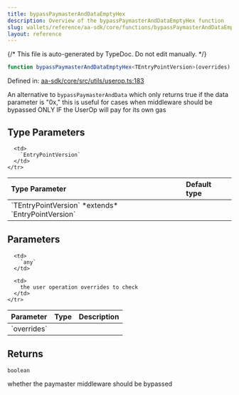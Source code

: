 ```yaml
---
title: bypassPaymasterAndDataEmptyHex
description: Overview of the bypassPaymasterAndDataEmptyHex function
slug: wallets/reference/aa-sdk/core/functions/bypassPaymasterAndDataEmptyHex
layout: reference
---
```


{/* This file is auto-generated by TypeDoc. Do not edit manually. */}

```ts
function bypassPaymasterAndDataEmptyHex<TEntryPointVersion>(overrides): boolean;
```

Defined in: [aa-sdk/core/src/utils/userop.ts:183](https://github.com/alchemyplatform/aa-sdk/blob/dc58c113ff1eeb06d4b3f76c505cbbaad47db8fc/aa-sdk/core/src/utils/userop.ts#L183)

An alternative to `bypassPaymasterAndData` which only returns true if the data parameter
is "0x," this is useful for cases when middleware should be bypassed ONLY IF the UserOp will
pay for its own gas

## Type Parameters

<table>
  <thead>
    <tr>
      <th align="left">Type Parameter</th>
      <th align="left">Default type</th>
    </tr>
  </thead>

  <tbody>
    <tr>
      <td>
        `TEntryPointVersion` *extends* `EntryPointVersion`
      </td>

      <td>
        `EntryPointVersion`
      </td>
    </tr>

  </tbody>
</table>

## Parameters

<table>
  <thead>
    <tr>
      <th align="left">Parameter</th>
      <th align="left">Type</th>
      <th align="left">Description</th>
    </tr>
  </thead>

  <tbody>
    <tr>
      <td>
        `overrides`
      </td>

      <td>
        `any`
      </td>

      <td>
        the user operation overrides to check
      </td>
    </tr>

  </tbody>
</table>

## Returns

`boolean`

whether the paymaster middleware should be bypassed
